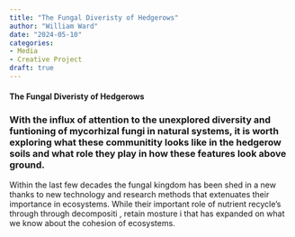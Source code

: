 ```yaml
---
title: "The Fungal Diveristy of Hedgerows"
author: "William Ward"
date: "2024-05-10"
categories: 
- Media
- Creative Project
draft: true
---
```


#### The Fungal Diveristy of Hedgerows
### With the influx of attention to the unexplored diversity and funtioning of mycorhizal fungi in natural systems, it is worth exploring what these communitity looks like in the hedgerow soils and what role they play in how these features look above ground.

Within the last few decades the fungal kingdom has been shed in a new thanks to new technology and research methods that extenuates their importance in ecosystems. While their important role of nutrient recycle's through 
through decompositi
, retain mosture i
that has expanded on what we know about the cohesion of ecosystems. 